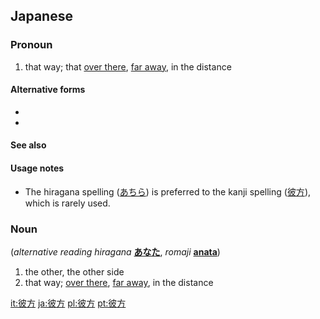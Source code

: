 ==Japanese==
===Pronoun===
{{ja-pos|k|pronoun|hira=あちら|rom=achira}}
# that way; that [[over there]], [[far away]], in the distance

====Alternative forms====
* {{l|ja|あち}}
* {{l|ja|あっち}}

====See also====
{{Japanese demonstratives}}

====Usage notes====
*The hiragana spelling ([[あちら]]) is preferred to the kanji spelling ([[彼方]]), which is rarely used.

===Noun===
{{ja-noun|k|hira=かなた|rom=kanata}} (''alternative reading hiragana'' '''[[あなた]]''', ''romaji'' '''[[anata]]''')
# the other, the other side
# that way; [[over there]], [[far away]], in the distance

[[it:彼方]]
[[ja:彼方]]
[[pl:彼方]]
[[pt:彼方]]